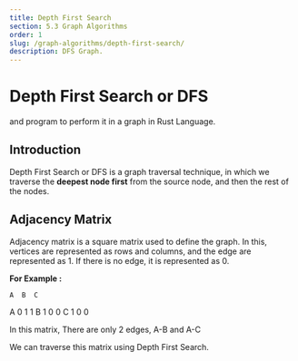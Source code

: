 ```yaml
---
title: Depth First Search
section: 5.3 Graph Algorithms
order: 1
slug: /graph-algorithms/depth-first-search/
description: DFS Graph.
---
```


# Depth First Search or DFS
and program to perform it in a graph in Rust Language.

## Introduction

Depth First Search or DFS is a graph traversal technique, in which we traverse the **deepest node first** from the source node, and then the rest of the nodes.

## Adjacency Matrix

Adjacency matrix is a square matrix used to define the graph. In this, vertices are represented as rows and columns, and the edge are represented as 1. If there is no edge, it is represented as 0.

**For Example :**

    A  B  C
A  0  1  1
B  1  0  0
C  1  0  0

In this matrix, There are only 2 edges, A-B and A-C

We can traverse this matrix using Depth First Search.

